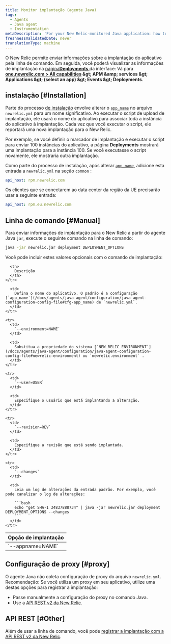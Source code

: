 ```yaml
---
title: Monitor implantação (agente Java)
tags:
  - Agents
  - Java agent
  - Instrumentation
metaDescription: 'For your New Relic-monitored Java application: how to track and monitor deployment data.'
freshnessValidatedDate: never
translationType: machine
---
```


O New Relic permite enviar informações sobre a implantação do aplicativo pela linha de comando. Em seguida, você poderá visualizar as informações de implantação na [página<DNT>**Deployments**</DNT> ](/docs/apm/applications-menu/events/deployments-page)da interface: Vá para <DNT>**[one.newrelic.com &gt; All capabilities](https://one.newrelic.com/all-capabilities) &amp;gt; APM &amp;amp; services &amp;gt; Applications &amp;gt; (select an app) &amp;gt; Events &amp;gt; Deployments**</DNT>.

## instalação [#Installation]

Parte do processo [de instalação](/docs/agents/java-agent/installation/java-agent-manual-installation) envolve alterar o [`app_name`](/docs/agents/java-agent/configuration/java-agent-configuration-config-file#cfg-app_name) no arquivo `newrelic.yml` para um nome significativo. Ao executar o script de upload de implantação, ele usará o nome do aplicativo para associar toda a instância do aplicativo à implantação. Cada vez que você executar o script, ele reportará uma nova implantação para o New Relic.

Por exemplo, se você definir o marcador de implantação e executar o script para enviar 100 instâncias do aplicativo, a página <DNT>**Deployments**</DNT> mostrará uma implantação para a instância 100. Se você executasse o script novamente, ele mostraria outra implantação.

Como parte do processo de instalação, após alterar [`app_name`](/docs/agents/java-agent/configuration/java-agent-configuration-config-file#cfg-app_name), adicione esta entrada a `newrelic.yml` na seção `common` :

```yml
api_host: rpm.newrelic.com
```

Os clientes que se conectarem ao data center da região da UE precisarão usar a seguinte entrada:

```yml
api_host: rpm.eu.newrelic.com
```

## Linha de comando [#Manual]

Para enviar informações de implantação para o New Relic a partir do agente Java `jar`, execute o seguinte comando na linha de comando:

```bash
java -jar newrelic.jar deployment DEPLOYMENT_OPTIONS
```

Você pode incluir estes valores opcionais com o comando de implantação:

<table>
  <thead>
    <tr>
      <th style={{ width: "225px" }}>
        Opção de implantação
      </th>

      <th>
        Descrição
      </th>
    </tr>
  </thead>

  <tbody>
    <tr>
      <td>
        `--appname=NAME`
      </td>

      <td>
        Defina o nome do aplicativo. O padrão é a configuração [`app_name`](/docs/agents/java-agent/configuration/java-agent-configuration-config-file#cfg-app_name) de `newrelic.yml`.
      </td>
    </tr>

    <tr>
      <td>
        `--environment=NAME`
      </td>

      <td>
        Substitua a propriedade do sistema [`NEW_RELIC_ENVIRONMENT`](/docs/agents/java-agent/configuration/java-agent-configuration-config-file#newrelic-environment) ou `newrelic.environment` .
      </td>
    </tr>

    <tr>
      <td>
        `--user=USER`
      </td>

      <td>
        Especifique o usuário que está implantando a alteração.
      </td>
    </tr>

    <tr>
      <td>
        `--revision=REV`
      </td>

      <td>
        Especifique a revisão que está sendo implantada.
      </td>
    </tr>

    <tr>
      <td>
        `--changes`
      </td>

      <td>
        Leia um log de alterações da entrada padrão. Por exemplo, você pode canalizar o log de alterações:

        ```bash
        echo "get SHA-1 34837888734" | java -jar newrelic.jar deployment DEPLOYMENT_OPTIONS --changes
        ```
      </td>
    </tr>
  </tbody>
</table>

## Configuração de proxy [#proxy]

O agente Java não coleta configuração de proxy do arquivo `newrelic.yml`. Recomendação: Se você utiliza um proxy em seu aplicativo, utilize uma destas opções para registrar a implantação:

* Passe manualmente a configuração do proxy no comando Java.
* Use a [API REST v2 da New Relic](/docs/apm/new-relic-apm/maintenance/recording-deployments).

## API REST [#Other]

Além de usar a linha de comando, você pode [registrar a implantação com a API REST v2 da New Relic](/docs/apm/new-relic-apm/maintenance/recording-deployments).